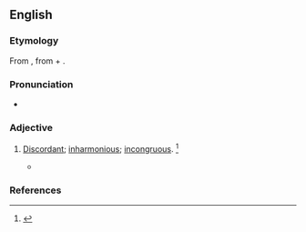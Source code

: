 ==English==

===Etymology===
From {{etyl|la|en}} {{m|la|absonus}}, from {{m|la|ab-||away}} + {{m|la|sonus||sound}}.

===Pronunciation===
* {{a|US}} {{IPA|/ˈæb.sə.nəs/|lang=en}}

===Adjective===
{{en-adj}}

# {{lb|en|obsolete}} [[discordant|Discordant]]; [[inharmonious]]; [[incongruous]]. {{defdate|Attested from the early 17<sup>th</sup> century until the mid 18<sup>th</sup> century.}}<ref name=SOED>{{R:SOED5|page=9}}</ref>
#* {{quote-book|title=Scepsis Scientifica|author=Joseph Glanville|passage='''absonous''' to our reason|year=1665}}

===References===
<references/>